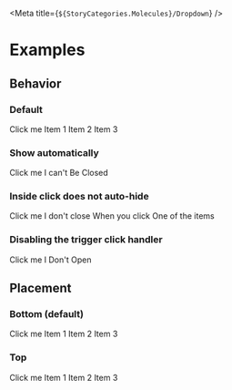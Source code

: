 
<Meta title={`${StoryCategories.Molecules}/Dropdown`} />

<DropdownDocs />

# Examples

## Behavior

### Default

<Canvas>
    <div class="flex justify-center items-start h-48">
        <p-dropdown>
            <p-button variant="secondary" slot="trigger">
                Click me
            </p-button>
            <slot slot="items">
                <p-dropdown-menu-item>Item 1</p-dropdown-menu-item>
                <p-dropdown-menu-item>Item 2</p-dropdown-menu-item>
                <p-dropdown-menu-item>Item 3</p-dropdown-menu-item>
            </slot>
        </p-dropdown>
    </div>
</Canvas>

### Show automatically

<Canvas>
    <div class="flex justify-center items-start h-48">
        <p-dropdown show>
            <p-button variant="secondary" slot="trigger">
                Click me
            </p-button>
            <slot slot="items">
                <p-dropdown-menu-item>I can't</p-dropdown-menu-item>
                <p-dropdown-menu-item>Be</p-dropdown-menu-item>
                <p-dropdown-menu-item>Closed</p-dropdown-menu-item>
            </slot>
        </p-dropdown>
    </div>
</Canvas>

### Inside click does not auto-hide

<Canvas>
    <div class="flex justify-center items-start h-48">
        <p-dropdown inside-click>
            <p-button variant="secondary" slot="trigger">
                Click me
            </p-button>
            <slot slot="items">
                <p-dropdown-menu-item>I don't close</p-dropdown-menu-item>
                <p-dropdown-menu-item>When you click</p-dropdown-menu-item>
                <p-dropdown-menu-item>One of the items</p-dropdown-menu-item>
            </slot>
        </p-dropdown>
    </div>
</Canvas>

### Disabling the trigger click handler

<Canvas>
    <div class="flex justify-center items-start h-48">
        <p-dropdown disable-trigger-click>
            <p-button variant="secondary" slot="trigger">
                Click me
            </p-button>
            <slot slot="items">
                <p-dropdown-menu-item>I</p-dropdown-menu-item>
                <p-dropdown-menu-item>Don't</p-dropdown-menu-item>
                <p-dropdown-menu-item>Open</p-dropdown-menu-item>
            </slot>
        </p-dropdown>
    </div>
</Canvas>

## Placement

### Bottom (default)

<Canvas>
    <div class="flex justify-center items-start h-48">
        <p-dropdown>
            <p-button variant="secondary" slot="trigger">
                Click me
            </p-button>
            <slot slot="items">
                <p-dropdown-menu-item>Item 1</p-dropdown-menu-item>
                <p-dropdown-menu-item>Item 2</p-dropdown-menu-item>
                <p-dropdown-menu-item>Item 3</p-dropdown-menu-item>
            </slot>
        </p-dropdown>
    </div>
</Canvas>

### Top

<Canvas>
    <div class="flex justify-center items-end h-48">
        <p-dropdown placement="top">
            <p-button variant="secondary" slot="trigger">
                Click me
            </p-button>
            <slot slot="items">
                <p-dropdown-menu-item>Item 1</p-dropdown-menu-item>
                <p-dropdown-menu-item>Item 2</p-dropdown-menu-item>
                <p-dropdown-menu-item>Item 3</p-dropdown-menu-item>
            </slot>
        </p-dropdown>
    </div>
</Canvas>
